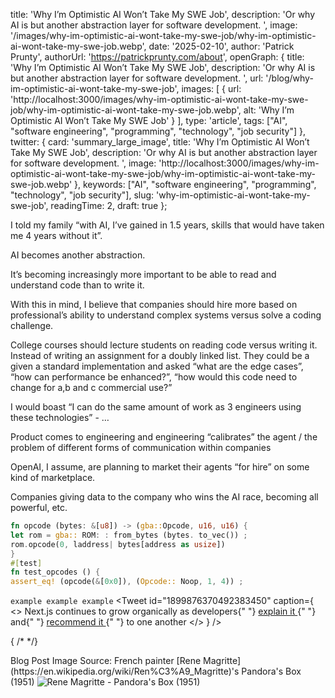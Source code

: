 
  title: 'Why I’m Optimistic AI Won’t Take My SWE Job',
  description: 'Or why AI is but another abstraction layer for software development. ',
  image: '/images/why-im-optimistic-ai-wont-take-my-swe-job/why-im-optimistic-ai-wont-take-my-swe-job.webp',
  date: '2025-02-10',
  author: 'Patrick Prunty',
  authorUrl: 'https://patrickprunty.com/about',
  openGraph: {
    title: 'Why I’m Optimistic AI Won’t Take My SWE Job',
    description: 'Or why AI is but another abstraction layer for software development. ',
    url: '/blog/why-im-optimistic-ai-wont-take-my-swe-job',
    images: [
      {
        url: 'http://localhost:3000/images/why-im-optimistic-ai-wont-take-my-swe-job/why-im-optimistic-ai-wont-take-my-swe-job.webp',
        alt: 'Why I’m Optimistic AI Won’t Take My SWE Job'
      }
    ],
    type: 'article',
    tags: ["AI", "software engineering", "programming", "technology", "job security"]
  },
  twitter: {
    card: 'summary_large_image',
    title: 'Why I’m Optimistic AI Won’t Take My SWE Job',
    description: 'Or why AI is but another abstraction layer for software development. ',
    image: 'http://localhost:3000/images/why-im-optimistic-ai-wont-take-my-swe-job/why-im-optimistic-ai-wont-take-my-swe-job.webp'
  },
  keywords: ["AI", "software engineering", "programming", "technology", "job security"],
  slug: 'why-im-optimistic-ai-wont-take-my-swe-job',
  readingTime: 2,
  draft: true
};

I told my family “with AI, I’ve gained in 1.5 years, skills that would have taken me 4 years without it”. 

AI becomes another abstraction. 

It’s becoming increasingly more important to be able to read and understand code than to write it. 

With this in mind, I believe that companies should hire more based on professional’s ability to understand complex systems versus solve a coding challenge.  

College courses should lecture students on reading code versus writing it. Instead of writing an assignment for a doubly linked list. They could be a given a standard implementation and asked “what are the edge cases”, “how can performance be enhanced?”, “how would this code need to change for a,b and c commercial use?” 

I would boast “I can do the same amount of work as 3 engineers using these technologies” - …

Product comes to engineering and engineering “calibrates” the agent / the problem of different forms of communication within companies 

OpenAI, I assume, are planning to market their agents “for hire” on some kind of marketplace. 

Companies giving data to the company who wins the AI race, becoming all powerful, etc.


```rust
fn opcode (bytes: &[u8]) -> (gba::Opcode, u16, u16) {
let rom = gba:: ROM: : from_bytes (bytes. to_vec()) ;
rom.opcode(0, laddress| bytes[address as usize])
}
#[test]
fn test_opcodes () {
assert_eq! (opcode(&[0x0]), (Opcode:: Noop, 1, 4)) ;
```

`example example example`
<Tweet
  id="1899876370492383450"
  caption={
    <>
      Next.js continues to grow organically as developers{" "}
      <a href="https://x.com/karpathy/status/1899876370492383450">
        explain it
      </a>{" "}
      and{" "}
      <a href="https://x.com/karpathy/status/1899876370492383450">
        recommend it
      </a>{" "}
      to one another
    </>
  }
/>

{
/*
<Strava activityId="13459105961"/>
*/}

<Latex math="e^{i\pi} + 1 = 0" />

<Latex block math="\int_{-\infty}^{\infty} e^{-x^2} dx = \sqrt{\pi}" />

<FootNotes>
  <FootNote>Blog Post Image Source: French painter [Rene Magritte](https://en.wikipedia.org/wiki/Ren%C3%A9_Magritte)'s Pandora's Box (1951)</FootNote>
  <Image className="py-2" src="/images/why-im-optimistic-ai-wont-take-my-swe-job/why-im-optimistic-ai-wont-take-my-swe-job.webp" alt="Rene Magritte - Pandora's Box (1951)" width={200} height={200}/>
</FootNotes>